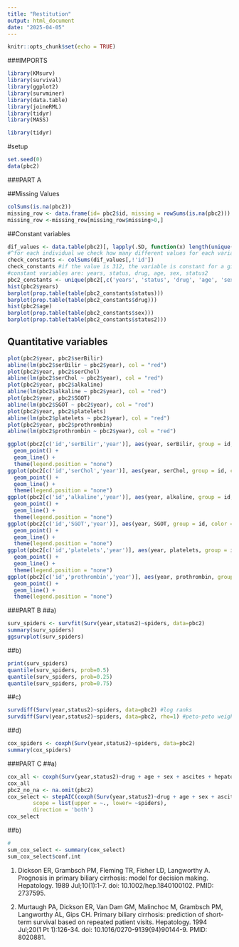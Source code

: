 ```yaml
---
title: "Restitution"
output: html_document
date: "2025-04-05"
---
```


```r
knitr::opts_chunk$set(echo = TRUE)
```


###IMPORTS
```r
library(KMsurv)
library(survival)
library(ggplot2)
library(survminer)
library(data.table)
library(joineRML)
library(tidyr)
library(MASS)
```


```r
library(tidyr)
```

#setup
```r
set.seed(0)
data(pbc2)
```

###PART A

##Missing Values
```r
colSums(is.na(pbc2))
missing_row <- data.frame(id= pbc2$id, missing = rowSums(is.na(pbc2)))
missing_row <-missing_row[missing_row$missing>0,]
```

##Constant variables
```r
dif_values <- data.table(pbc2)[, lapply(.SD, function(x) length(unique(x))), by=id]
#^for each individual we check how many different values for each variable
check_constants <- colSums(dif_values[,!'id'])
check_constants #if the value is 312, the variable is constant for a given individual
#constant variables are: years, status, drug, age, sex, status2
pbc2_constants <- unique(pbc2[,c('years', 'status', 'drug', 'age', 'sex', 'status2')])
hist(pbc2$years)
barplot(prop.table(table(pbc2_constants$status)))
barplot(prop.table(table(pbc2_constants$drug)))
hist(pbc2$age)
barplot(prop.table(table(pbc2_constants$sex)))
barplot(prop.table(table(pbc2_constants$status2)))
```
## Quantitative variables
```r
plot(pbc2$year, pbc2$serBilir)
abline(lm(pbc2$serBilir ~ pbc2$year), col = "red")
plot(pbc2$year, pbc2$serChol)
abline(lm(pbc2$serChol ~ pbc2$year), col = "red")
plot(pbc2$year, pbc2$alkaline)
abline(lm(pbc2$alkaline ~ pbc2$year), col = "red")
plot(pbc2$year, pbc2$SGOT)
abline(lm(pbc2$SGOT ~ pbc2$year), col = "red")
plot(pbc2$year, pbc2$platelets)
abline(lm(pbc2$platelets ~ pbc2$year), col = "red")
plot(pbc2$year, pbc2$prothrombin)
abline(lm(pbc2$prothrombin ~ pbc2$year), col = "red")
```

```r
ggplot(pbc2[c('id','serBilir','year')], aes(year, serBilir, group = id, color = id)) + 
  geom_point() + 
  geom_line() +
  theme(legend.position = "none")
ggplot(pbc2[c('id','serChol','year')], aes(year, serChol, group = id, color = id)) + 
  geom_point() + 
  geom_line() +
  theme(legend.position = "none")
ggplot(pbc2[c('id','alkaline','year')], aes(year, alkaline, group = id, color = id)) + 
  geom_point() + 
  geom_line() +
  theme(legend.position = "none")
ggplot(pbc2[c('id','SGOT','year')], aes(year, SGOT, group = id, color = id)) + 
  geom_point() + 
  geom_line() +
  theme(legend.position = "none")
ggplot(pbc2[c('id','platelets','year')], aes(year, platelets, group = id, color = id)) + 
  geom_point() + 
  geom_line() +
  theme(legend.position = "none")
ggplot(pbc2[c('id','prothrombin','year')], aes(year, prothrombin, group = id, color = id)) + 
  geom_point() + 
  geom_line() +
  theme(legend.position = "none")
```

###PART B
##a)

```r
surv_spiders <- survfit(Surv(year,status2)~spiders, data=pbc2)
summary(surv_spiders)
ggsurvplot(surv_spiders)
```
##b)
```r
print(surv_spiders)
quantile(surv_spiders, prob=0.5)
quantile(surv_spiders, prob=0.25)
quantile(surv_spiders, prob=0.75)
```
##c)
```r
survdiff(Surv(year,status2)~spiders, data=pbc2) #log ranks
survdiff(Surv(year,status2)~spiders, data=pbc2, rho=1) #peto-peto weights
```

##d)
```r
cox_spiders <- coxph(Surv(year,status2)~spiders, data=pbc2)
summary(cox_spiders)
```
###PART C
##a)
```r
cox_all <- coxph(Surv(year,status2)~drug + age + sex + ascites + hepatomegaly + spiders + edema + serBilir + serChol + albumin + alkaline + SGOT + platelets + prothrombin, data = pbc2)
cox_all
pbc2_no_na <- na.omit(pbc2)
cox_select <- stepAIC(coxph(Surv(year,status2)~drug + age + sex + ascites + hepatomegaly + spiders + edema + serBilir + serChol + albumin + alkaline + SGOT + platelets + prothrombin, data = pbc2_no_na),
        scope = list(upper = ~., lower= ~spiders), 
        direction = 'both')
cox_select
```

##b)
```r
#
sum_cox_select <- summary(cox_select)
sum_cox_select$conf.int
```

(1) Dickson ER, Grambsch PM, Fleming TR, Fisher LD, Langworthy A. Prognosis in primary biliary cirrhosis: model for decision making. Hepatology. 1989 Jul;10(1):1-7. doi: 10.1002/hep.1840100102. PMID: 2737595.

(2) Murtaugh PA, Dickson ER, Van Dam GM, Malinchoc M, Grambsch PM, Langworthy AL, Gips CH. Primary biliary cirrhosis: prediction of short-term survival based on repeated patient visits. Hepatology. 1994 Jul;20(1 Pt 1):126-34. doi: 10.1016/0270-9139(94)90144-9. PMID: 8020881.